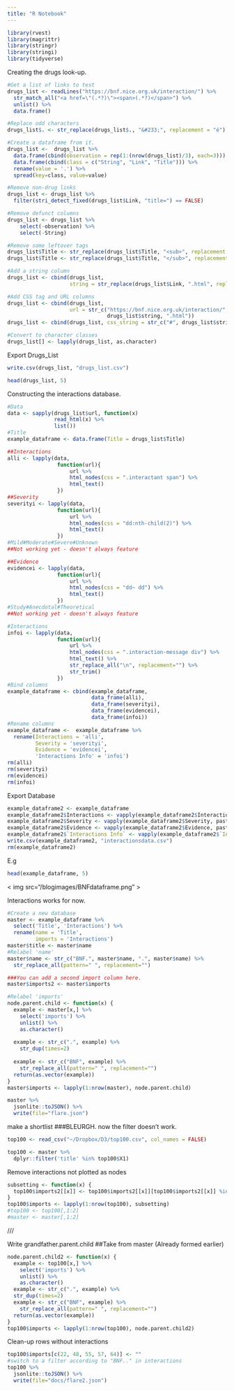 ```yaml
---
title: "R Notebook"
---
```


```r
library(rvest)
library(magrittr)
library(stringr)
library(stringi)
library(tidyverse)
```

Creating the drugs look-up.
```r
#Get a list of links to test
drugs_list <- readLines("https://bnf.nice.org.uk/interaction/") %>%
  str_match_all("<a href=\"(.*?)\"><span>(.*?)</span>") %>%
  unlist() %>%
  data.frame()

#Replace odd characters
drugs_list$. <- str_replace(drugs_list$., "&#233;", replacement = "é")

#Create a dataframe from it.
drugs_list <-  drugs_list %>%
  data.frame(cbind(observation = rep(1:(nrow(drugs_list)/3), each=3))) %>%
  data.frame(cbind(class = c("String", "Link", "Title"))) %>%
  rename(value = '.') %>%
  spread(key=class, value=value)

#Remove non-drug links
drugs_list <- drugs_list %>%
  filter(stri_detect_fixed(drugs_list$Link, "title=") == FALSE)

#Remove defunct columns
drugs_list <- drugs_list %>%
    select(-observation) %>%
    select(-String)

#Remove some leftover tags
drugs_list$Title <- str_replace(drugs_list$Title, "<sub>", replacement = "")
drugs_list$Title <- str_replace(drugs_list$Title, "</sub>", replacement = "")

#Add a string column
drugs_list <- cbind(drugs_list, 
                    string = str_replace(drugs_list$Link, ".html", replacement = ""))

#Add CSS tag and URL columns
drugs_list <- cbind(drugs_list, 
                    url = str_c("https://bnf.nice.org.uk/interaction/", 
                                drugs_list$string, ".html"))
drugs_list <- cbind(drugs_list, css_string = str_c("#", drugs_list$string, " .interactant span"))

#Convert to character classes
drugs_list[] <- lapply(drugs_list, as.character)
```

Export Drugs_List
```r
write.csv(drugs_list, "drugs_list.csv")
```

```r
head(drugs_list, 5)
```

Constructing the interactions database.
```r
#Data
data <- sapply(drugs_list$url, function(x)
               read_html(x) %>%
               list())
#Title
example_dataframe <- data.frame(Title = drugs_list$Title)

##Interactions
alli <- lapply(data,
                function(url){
                    url %>% 
                    html_nodes(css = ".interactant span") %>%
                    html_text()
                })
##Severity
severityi <- lapply(data,
                function(url){
                    url %>% 
                    html_nodes(css = "dd:nth-child(2)") %>%
                    html_text()
                })
#Mild#Moderate#Severe#Unknown
##Not working yet - doesn't always feature

##Evidence
evidencei <- lapply(data,
                function(url){
                    url %>% 
                    html_nodes(css = "dd~ dd") %>%
                    html_text()
                })
#Study#Anecdotal#Theoretical
##Not working yet - doesn't always feature

#Interactions
infoi <- lapply(data,
                function(url){
                    url %>% 
                    html_nodes(css = ".interaction-message div") %>%
                    html_text() %>%
                    str_replace_all("\n", replacement="") %>%
                    str_trim()
                })
#Bind columns
example_dataframe <- cbind(example_dataframe, 
                           data_frame(alli), 
                           data_frame(severityi),
                           data_frame(evidencei),
                           data_frame(infoi))
#Rename columns
example_dataframe <-  example_dataframe %>%
  rename(Interactions = 'alli',
         Severity = 'severityi', 
         Evidence = 'evidencei',
         'Interactions Info' = 'infoi')
rm(alli)
rm(severityi)
rm(evidencei)
rm(infoi)
```

Export Database
```r
example_dataframe2 <- example_dataframe
example_dataframe2$Interactions <- vapply(example_dataframe2$Interactions, paste, collapse = ", ", character(1L))
example_dataframe2$Severity <- vapply(example_dataframe2$Severity, paste, collapse = ", ", character(1L))
example_dataframe2$Evidence <- vapply(example_dataframe2$Evidence, paste, collapse = ", ", character(1L))
example_dataframe2$`Interactions Info` <- vapply(example_dataframe2$`Interactions Info`, paste, collapse = ", ", character(1L))
write.csv(example_dataframe2, "interactionsdata.csv")
rm(example_dataframe2)
```

E.g 
```r
head(example_dataframe, 5)
```

< img src="/blogimages/BNFdataframe.png" > 

Interactions works for now.
```r
#Create a new database
master <- example_dataframe %>%
  select('Title', 'Interactions') %>%
  rename(name = 'Title',
         imports = 'Interactions')
master$title <- master$name
#Relabel 'name'
master$name <- str_c("BNF.", master$name, ".", master$name) %>%
  str_replace_all(pattern=" ", replacement="")

###You can add a second import column here.
master$imports2 <- master$imports

#Relabel 'imports'
node.parent.child <- function(x) {
  example <- master[x,] %>%
    select('imports') %>%
    unlist() %>%
    as.character() 
  
  example <- str_c(".", example) %>%
    str_dup(times=2)
  
  example <- str_c("BNF", example) %>%
    str_replace_all(pattern=" ", replacement="")
  return(as.vector(example))
}
master$imports <- lapply(1:nrow(master), node.parent.child)
```

```r
master %>%
  jsonlite::toJSON() %>%
  write(file="flare.json")
```

make a shortlist
###BLEURGH. now the filter doesn't work.
```r
top100 <- read_csv("~/Dropbox/D3/top100.csv", col_names = FALSE)

top100 <- master %>%
  dplyr::filter('title' %in% top100$X1)
```

Remove interactions not plotted as nodes
```r
subsetting <- function(x) {
  top100$imports2[[x]] <- top100$imports2[[x]][top100$imports2[[x]] %in% top100$title == TRUE]
}
top100$imports <- lapply(1:nrow(top100), subsetting)
#top100 <- top100[,1:2]
#master <- master[,1:2]
```

///

Write grandfather.parent.child
##Take from master (Already formed earlier)
```r
node.parent.child2 <- function(x) {
  example <- top100[x,] %>%
    select('imports') %>%
    unlist() %>%
    as.character()
  example <- str_c(".", example) %>%
  str_dup(times=2)
  example <- str_c("BNF", example) %>%
    str_replace_all(pattern=" ", replacement="")
  return(as.vector(example))
}
top100$imports <- lapply(1:nrow(top100), node.parent.child2)
```

Clean-up rows without interactions
```r
top100$imports[c(22, 48, 55, 57, 64)] <- ""
#switch to a filter according to "BNF.." in interactions
top100 %>%
  jsonlite::toJSON() %>%
  write(file="docs/flare2.json")
```
